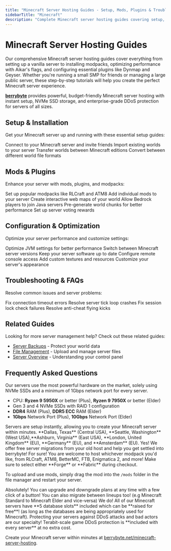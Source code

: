 ---
title: "Minecraft Server Hosting Guides - Setup, Mods, Plugins & Troubleshooting"
sidebarTitle: "Minecraft"
description: "Complete Minecraft server hosting guides covering setup, modpacks, plugins like Dynmap and Geyser, performance optimization with Aikar's flags, and troubleshooting common server issues."
---

# Minecraft Server Hosting Guides

Our comprehensive Minecraft server hosting guides cover everything from setting up a vanilla server to installing modpacks, optimizing performance with Aikar's flags, and configuring essential plugins like Dynmap and Geyser. Whether you're running a small SMP for friends or managing a large public server, these step-by-step tutorials will help you create the perfect Minecraft server experience.

**[berrybyte](https://berrybyte.net/minecraft-server-hosting)** provides powerful, budget-friendly Minecraft server hosting with instant setup, NVMe SSD storage, and enterprise-grade DDoS protection for servers of all sizes.

## Setup & Installation

Get your Minecraft server up and running with these essential setup guides:

<CardGroup cols={2}>
  <Card title="Join Your Server" href="/games/minecraft/join-server" icon="users">
    Connect to your Minecraft server and invite friends
  </Card>
  <Card title="Upload World Files" href="/games/minecraft/upload-world" icon="upload">
    Import existing worlds to your server
  </Card>
  <Card title="Convert Bedrock to Java" href="/games/minecraft/convert-bedrock-to-java" icon="arrow-right-arrow-left">
    Transfer worlds between Minecraft editions
  </Card>
  <Card title="Convert World Formats" href="/games/minecraft/convert-world" icon="rotate">
    Convert between different world file formats
  </Card>
</CardGroup>

## Mods & Plugins

Enhance your server with mods, plugins, and modpacks:

<CardGroup cols={2}>
  <Card title="Installing Modpacks" href="/games/minecraft/installing-modpacks" icon="box">
    Set up popular modpacks like RLCraft and ATM8
  </Card>
  <Card title="Installing Mods" href="/games/minecraft/installing-mods" icon="puzzle-piece">
    Add individual mods to your server
  </Card>
  <Card title="Dynmap Plugin" href="/games/minecraft/plugins/dynmap" icon="map">
    Create interactive web maps of your world
  </Card>
  <Card title="Geyser Plugin" href="/games/minecraft/plugins/geyser" icon="mobile">
    Allow Bedrock players to join Java servers
  </Card>
  <Card title="Chunky Plugin" href="/games/minecraft/plugins/chunky" icon="grid">
    Pre-generate world chunks for better performance
  </Card>
  <Card title="Votifier Plugin" href="/games/minecraft/plugins/votifier" icon="thumbs-up">
    Set up server voting rewards
  </Card>
</CardGroup>

## Configuration & Optimization

Optimize your server performance and customize settings:

<CardGroup cols={2}>
  <Card title="Aikar's Flags" href="/games/minecraft/aikars-flags" icon="flag">
    Optimize JVM settings for better performance
  </Card>
  <Card title="Changing Versions" href="/games/minecraft/changing-versions" icon="code-branch">
    Switch between Minecraft server versions
  </Card>
  <Card title="Updating Server JARs" href="/games/minecraft/updating-jars" icon="download">
    Keep your server software up to date
  </Card>
  <Card title="Setting Up RCON" href="/games/minecraft/setting-up-rcon" icon="terminal">
    Configure remote console access
  </Card>
  <Card title="Resource Packs" href="/games/minecraft/resource-packs" icon="palette">
    Add custom textures and resources
  </Card>
  <Card title="Server Icon" href="/games/minecraft/server-icon" icon="image">
    Customize your server's appearance
  </Card>
</CardGroup>

## Troubleshooting & FAQs

Resolve common issues and server problems:

<CardGroup cols={2}>
  <Card title="Connection Timed Out" href="/games/minecraft/common-errors/connection-timed-out" icon="wifi-slash">
    Fix connection timeout errors
  </Card>
  <Card title="Server Tick Loop Exception" href="/games/minecraft/common-errors/exception-server-tick-loop" icon="exclamation-triangle">
    Resolve server tick loop crashes
  </Card>
  <Card title="Session Lock Failed" href="/games/minecraft/common-errors/failed-to-check-session-lock" icon="lock">
    Fix session lock check failures
  </Card>
  <Card title="Kicked for Flying" href="/games/minecraft/common-errors/kicked-for-flying" icon="plane">
    Resolve anti-cheat flying kicks
  </Card>
</CardGroup>

## Related Guides

Looking for more server management help? Check out these related guides:

- [Server Backups](/panel/backups) - Protect your world data
- [File Management](/panel/importing-files) - Upload and manage server files
- [Server Overview](/panel/overview) - Understanding your control panel

## Frequently Asked Questions

<AccordionGroup>

<Accordion title="What are the specs on the servers?">
Our servers use the most powerful hardware on the market, solely using NVMe SSDs and a minimum of 1Gbps network port for every server.

- CPU: **Ryzen 9 5950X** or better (Plus), **Ryzen 9 7950X** or better (Elder)
- Gen 3 and 4 NVMe SSDs with RAID 1 configuration
- **DDR4** RAM (Plus), **DDR5 ECC** RAM (Elder)
- **1Gbps** Network Port (Plus), **10Gbps** Network Port (Elder)
</Accordion>

<Accordion title="How long does setup take?">
Servers are setup instantly, allowing you to create your Minecraft server within minutes.
</Accordion>

<Accordion title="What locations are the servers in?">
**Dallas, Texas** (Central USA), **Seattle, Washington** (West USA),**Ashburn, Virginia** (East USA), **London, United Kingdom** (EU), **Germany** (EU), and **Amsterdam** (EU).
</Accordion>

<Accordion title="Can I migrate my existing server to berrybyte?">
Yes! We offer free server migrations from your old host and help you get settled into berrybyte!
</Accordion>

<Accordion title="Do you support mods/modpacks or other server types?">
For sure! You are welcome to host whichever modpack you'd like, from RLCraft, ATM8, BetterMC, FTB, Enigmatica 2, and more! Make sure to select either **Forge** or **Fabric** during checkout.

To upload and use mods, simply drag the mod into the `/mods` folder in the file manager and restart your server.
</Accordion>

<Accordion title="Can I upgrade/downgrade my server later on?">
Absolutely! You can upgrade and downgrade plans at any time with a few click of a button! You can also migrate between lineups too! (e.g Minecraft Standard to Minecraft Elder and vice-versa)
</Accordion>

<Accordion title="Do you support MySQL databases?">
We do! All of our Minecraft servers have **5 database slots** included which can be **raised for free**! (as long as the databases are being appropriately used for Minecraft).
</Accordion>

<Accordion title="Are the servers DDoS protected?">
Protecting your servers against DDoS attacks and bad actors are our specialty! Terabit-scale game DDoS protection is **included with every server** at no extra cost.
</Accordion>

</AccordionGroup>


Create your Minecraft server within minutes at [berrybyte.net/minecraft-server-hosting](https://berrybyte.net/minecraft-server-hosting).
